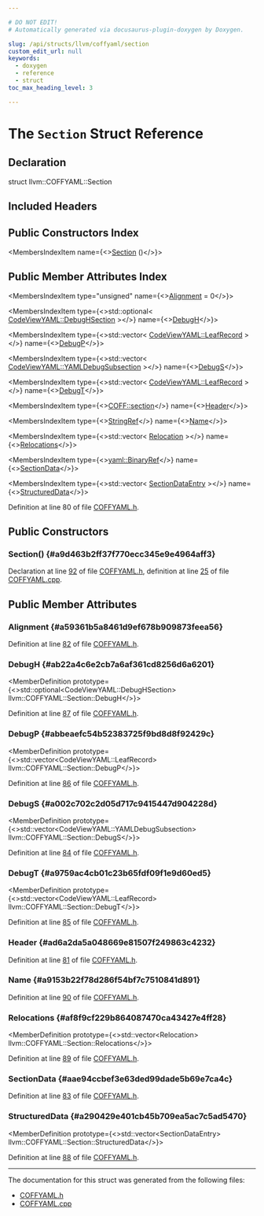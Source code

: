 ```yaml
---

# DO NOT EDIT!
# Automatically generated via docusaurus-plugin-doxygen by Doxygen.

slug: /api/structs/llvm/coffyaml/section
custom_edit_url: null
keywords:
  - doxygen
  - reference
  - struct
toc_max_heading_level: 3

---
```





# The `Section` Struct Reference

<DoxygenPage pluginConfig={pluginConfig}>



## Declaration

<CodeBlock>struct llvm::COFFYAML::Section</CodeBlock>

## Included Headers

<IncludesList>
<IncludesListItem
  filePath="llvm/ObjectYAML/COFFYAML.h"
  permalink="/docs/api/files/include/include/llvm/include/llvm/objectyaml/coffyaml-h"
  isLocal="true" />
</IncludesList>

## Public Constructors Index

<MembersIndex>

<MembersIndexItem
  name={<><a href="#a9d463b2ff37f770ecc345e9e4964aff3">Section</a> ()</>}>
</MembersIndexItem>

</MembersIndex>

## Public Member Attributes Index

<MembersIndex>

<MembersIndexItem
  type="unsigned"
  name={<><a href="#a59361b5a8461d9ef678b909873feea56">Alignment</a> = 0</>}>
</MembersIndexItem>

<MembersIndexItem
  type={<>std::optional&lt; <a href="/docs/api/structs/llvm/codeviewyaml/debughsection">CodeViewYAML::DebugHSection</a> &gt;</>}
  name={<><a href="#ab22a4c6e2cb7a6af361cd8256d6a6201">DebugH</a></>}>
</MembersIndexItem>

<MembersIndexItem
  type={<>std::vector&lt; <a href="/docs/api/structs/llvm/codeviewyaml/leafrecord">CodeViewYAML::LeafRecord</a> &gt;</>}
  name={<><a href="#abbeaefc54b52383725f9bd8d8f92429c">DebugP</a></>}>
</MembersIndexItem>

<MembersIndexItem
  type={<>std::vector&lt; <a href="/docs/api/structs/llvm/codeviewyaml/yamldebugsubsection">CodeViewYAML::YAMLDebugSubsection</a> &gt;</>}
  name={<><a href="#a002c702c2d05d717c9415447d904228d">DebugS</a></>}>
</MembersIndexItem>

<MembersIndexItem
  type={<>std::vector&lt; <a href="/docs/api/structs/llvm/codeviewyaml/leafrecord">CodeViewYAML::LeafRecord</a> &gt;</>}
  name={<><a href="#a9759ac4cb01c23b65fdf09f1e9d60ed5">DebugT</a></>}>
</MembersIndexItem>

<MembersIndexItem
  type={<><a href="/docs/api/structs/llvm/coff/section">COFF::section</a></>}
  name={<><a href="#ad6a2da5a048669e81507f249863c4232">Header</a></>}>
</MembersIndexItem>

<MembersIndexItem
  type={<><a href="/docs/api/classes/llvm/stringref">StringRef</a></>}
  name={<><a href="#a9153b22f78d286f54bf7c7510841d891">Name</a></>}>
</MembersIndexItem>

<MembersIndexItem
  type={<>std::vector&lt; <a href="/docs/api/structs/llvm/coffyaml/relocation">Relocation</a> &gt;</>}
  name={<><a href="#af8f9cf229b864087470ca43427e4ff28">Relocations</a></>}>
</MembersIndexItem>

<MembersIndexItem
  type={<><a href="/docs/api/classes/llvm/yaml/binaryref">yaml::BinaryRef</a></>}
  name={<><a href="#aae94ccbef3e63ded99dade5b69e7ca4c">SectionData</a></>}>
</MembersIndexItem>

<MembersIndexItem
  type={<>std::vector&lt; <a href="/docs/api/structs/llvm/coffyaml/sectiondataentry">SectionDataEntry</a> &gt;</>}
  name={<><a href="#a290429e401cb45b709ea5ac7c5ad5470">StructuredData</a></>}>
</MembersIndexItem>

</MembersIndex>


Definition at line 80 of file <a href="/docs/api/files/include/include/llvm/include/llvm/objectyaml/coffyaml-h">COFFYAML.h</a>.

<SectionDefinition>

## Public Constructors

### Section() {#a9d463b2ff37f770ecc345e9e4964aff3}

<MemberDefinition
  prototype="llvm::COFFYAML::Section::Section ()">

Declaration at line <a href="/docs/api/files/include/include/llvm/include/llvm/objectyaml/coffyaml-h/#l00092">92</a> of file <a href="/docs/api/files/include/include/llvm/include/llvm/objectyaml/coffyaml-h">COFFYAML.h</a>, definition at line <a href="/docs/api/files/lib/lib/objectyaml/coffyaml-cpp/#l00025">25</a> of file <a href="/docs/api/files/lib/lib/objectyaml/coffyaml-cpp">COFFYAML.cpp</a>.
</MemberDefinition>

</SectionDefinition>

<SectionDefinition>

## Public Member Attributes

### Alignment {#a59361b5a8461d9ef678b909873feea56}

<MemberDefinition
  prototype="unsigned llvm::COFFYAML::Section::Alignment = 0">

Definition at line <a href="/docs/api/files/include/include/llvm/include/llvm/objectyaml/coffyaml-h/#l00082">82</a> of file <a href="/docs/api/files/include/include/llvm/include/llvm/objectyaml/coffyaml-h">COFFYAML.h</a>.
</MemberDefinition>

### DebugH {#ab22a4c6e2cb7a6af361cd8256d6a6201}

<MemberDefinition
  prototype={<>std::optional&lt;CodeViewYAML::DebugHSection&gt; llvm::COFFYAML::Section::DebugH</>}>

Definition at line <a href="/docs/api/files/include/include/llvm/include/llvm/objectyaml/coffyaml-h/#l00087">87</a> of file <a href="/docs/api/files/include/include/llvm/include/llvm/objectyaml/coffyaml-h">COFFYAML.h</a>.
</MemberDefinition>

### DebugP {#abbeaefc54b52383725f9bd8d8f92429c}

<MemberDefinition
  prototype={<>std::vector&lt;CodeViewYAML::LeafRecord&gt; llvm::COFFYAML::Section::DebugP</>}>

Definition at line <a href="/docs/api/files/include/include/llvm/include/llvm/objectyaml/coffyaml-h/#l00086">86</a> of file <a href="/docs/api/files/include/include/llvm/include/llvm/objectyaml/coffyaml-h">COFFYAML.h</a>.
</MemberDefinition>

### DebugS {#a002c702c2d05d717c9415447d904228d}

<MemberDefinition
  prototype={<>std::vector&lt;CodeViewYAML::YAMLDebugSubsection&gt; llvm::COFFYAML::Section::DebugS</>}>

Definition at line <a href="/docs/api/files/include/include/llvm/include/llvm/objectyaml/coffyaml-h/#l00084">84</a> of file <a href="/docs/api/files/include/include/llvm/include/llvm/objectyaml/coffyaml-h">COFFYAML.h</a>.
</MemberDefinition>

### DebugT {#a9759ac4cb01c23b65fdf09f1e9d60ed5}

<MemberDefinition
  prototype={<>std::vector&lt;CodeViewYAML::LeafRecord&gt; llvm::COFFYAML::Section::DebugT</>}>

Definition at line <a href="/docs/api/files/include/include/llvm/include/llvm/objectyaml/coffyaml-h/#l00085">85</a> of file <a href="/docs/api/files/include/include/llvm/include/llvm/objectyaml/coffyaml-h">COFFYAML.h</a>.
</MemberDefinition>

### Header {#ad6a2da5a048669e81507f249863c4232}

<MemberDefinition
  prototype="COFF::section llvm::COFFYAML::Section::Header">

Definition at line <a href="/docs/api/files/include/include/llvm/include/llvm/objectyaml/coffyaml-h/#l00081">81</a> of file <a href="/docs/api/files/include/include/llvm/include/llvm/objectyaml/coffyaml-h">COFFYAML.h</a>.
</MemberDefinition>

### Name {#a9153b22f78d286f54bf7c7510841d891}

<MemberDefinition
  prototype="StringRef llvm::COFFYAML::Section::Name">

Definition at line <a href="/docs/api/files/include/include/llvm/include/llvm/objectyaml/coffyaml-h/#l00090">90</a> of file <a href="/docs/api/files/include/include/llvm/include/llvm/objectyaml/coffyaml-h">COFFYAML.h</a>.
</MemberDefinition>

### Relocations {#af8f9cf229b864087470ca43427e4ff28}

<MemberDefinition
  prototype={<>std::vector&lt;Relocation&gt; llvm::COFFYAML::Section::Relocations</>}>

Definition at line <a href="/docs/api/files/include/include/llvm/include/llvm/objectyaml/coffyaml-h/#l00089">89</a> of file <a href="/docs/api/files/include/include/llvm/include/llvm/objectyaml/coffyaml-h">COFFYAML.h</a>.
</MemberDefinition>

### SectionData {#aae94ccbef3e63ded99dade5b69e7ca4c}

<MemberDefinition
  prototype="yaml::BinaryRef llvm::COFFYAML::Section::SectionData">

Definition at line <a href="/docs/api/files/include/include/llvm/include/llvm/objectyaml/coffyaml-h/#l00083">83</a> of file <a href="/docs/api/files/include/include/llvm/include/llvm/objectyaml/coffyaml-h">COFFYAML.h</a>.
</MemberDefinition>

### StructuredData {#a290429e401cb45b709ea5ac7c5ad5470}

<MemberDefinition
  prototype={<>std::vector&lt;SectionDataEntry&gt; llvm::COFFYAML::Section::StructuredData</>}>

Definition at line <a href="/docs/api/files/include/include/llvm/include/llvm/objectyaml/coffyaml-h/#l00088">88</a> of file <a href="/docs/api/files/include/include/llvm/include/llvm/objectyaml/coffyaml-h">COFFYAML.h</a>.
</MemberDefinition>

</SectionDefinition>

<hr/>

The documentation for this struct was generated from the following files:

<ul>
<li><a href="/docs/api/files/include/include/llvm/include/llvm/objectyaml/coffyaml-h">COFFYAML.h</a></li>
<li><a href="/docs/api/files/lib/lib/objectyaml/coffyaml-cpp">COFFYAML.cpp</a></li>
</ul>

</DoxygenPage>
